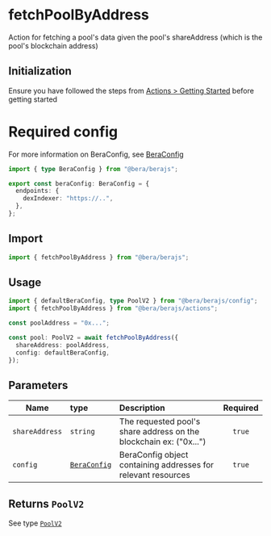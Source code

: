 # fetchPoolByAddress

Action for fetching a pool's data given the pool's shareAddress (which is the pool's blockchain address)

## Initialization

Ensure you have followed the steps from [Actions > Getting Started](/actions/getting-started) before getting started

# Required config

For more information on BeraConfig, see [BeraConfig](/bera-config/)

```ts twoslash
import { type BeraConfig } from "@bera/berajs";

export const beraConfig: BeraConfig = {
  endpoints: {
    dexIndexer: "https://..",
  },
};
```

## Import

```ts
import { fetchPoolByAddress } from "@bera/berajs";
```

## Usage

```ts
import { defaultBeraConfig, type PoolV2 } from "@bera/berajs/config";
import { fetchPoolByAddress } from "@bera/berajs/actions";

const poolAddress = "0x...";

const pool: PoolV2 = await fetchPoolByAddress({
  shareAddress: poolAddress,
  config: defaultBeraConfig,
});
```

## Parameters

| Name           | type                              | Description                                                        | Required |
| -------------- | :-------------------------------- | :----------------------------------------------------------------- | :------: |
| `shareAddress` | `string`                          | The requested pool's share address on the blockchain ex: ("0x...") |  `true`  |
| `config`       | [`BeraConfig`](/types/BeraConfig) | BeraConfig object containing addresses for relevant resources      |  `true`  |

## Returns `PoolV2`

See type [`PoolV2`](/types/PoolV2)
